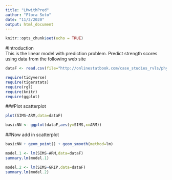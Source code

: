 ```yaml
---
title: "LMwithPred"
author: "Flora Soto"
date: "11/2/2020"
output: html_document
---
```


```r
knitr::opts_chunk$set(echo = TRUE)
```

#Introduction  
This is the linear model with prediction problem. Predict strength scores using data from the following web site  

```r
dataF <- read.csv(file="http://onlinestatbook.com/case_studies_rvls/physical_strength/data.txt",sep="",header=TRUE) 
```

```r
require(tidyverse)
require(tigerstats)
require(rgl)
require(knitr)
require(ggplot)
```  
###Plot scatterplot

```r
plot(SIMS~ARM,data=dataF)  
```  
```r
basicNN <- ggplot(dataF,aes(y=SIMS,x=ARM))
```
##Now add in scatterplot

```r
basicNN + geom_point() + geom_smooth(method=lm)
```


```r
model.1 <- lm(SIMS~ARM,data=dataF)
summary.lm(model.1)
```  

```r
model.2 <- lm(SIMS~GRIP,data=dataF)
summary.lm(model.2)
``` 

